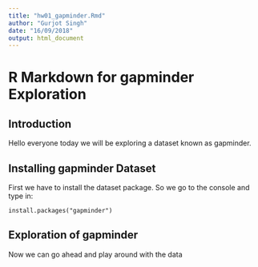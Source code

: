 ```yaml
---
title: "hw01_gapminder.Rmd"
author: "Gurjot Singh"
date: "16/09/2018"
output: html_document
---
```


# R Markdown for gapminder Exploration

## Introduction

Hello everyone today we will be exploring a dataset known as gapminder.

## Installing gapminder Dataset

First we have to install the dataset package. So we go to the console and type in:

`install.packages("gapminder")`

## Exploration of gapminder

Now we can go ahead and play around with the data

